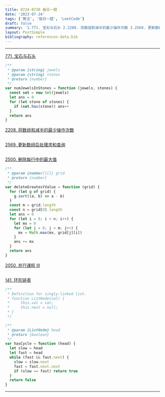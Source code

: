 ```yaml
---
title: 0724-0730 每日一题
date: '2023-07-24'
tags: ['算法', '每日一题', 'LeetCode']
draft: false
summary: '1.771. 宝石与石头 2.2208. 将数组和减半的最少操作次数 3.2569. 更新数组后处理求和查询 4.2500. 删除每行中的最大值 5.2050. 并行课程 III 6.141. 环形链表'
layout: PostSimple
bibliography: references-data.bib
---
```


---

[771. 宝石与石头](https://leetcode.cn/problems/jewels-and-stones/)

```js
/**
 * @param {string} jewels
 * @param {string} stones
 * @return {number}
 */
var numJewelsInStones = function (jewels, stones) {
  const set = new Set(jewels)
  let ans = 0
  for (let stone of stones) {
    if (set.has(stone)) ans++
  }
  return ans
}
```

[2208. 将数组和减半的最少操作次数](https://leetcode.cn/problems/minimum-operations-to-halve-array-sum/)

```js

```

[2569. 更新数组后处理求和查询](https://leetcode.cn/problems/handling-sum-queries-after-update/)

```js

```

[2500. 删除每行中的最大值](https://leetcode.cn/problems/delete-greatest-value-in-each-row/)

```js
/**
 * @param {number[][]} grid
 * @return {number}
 */
var deleteGreatestValue = function (grid) {
  for (let g of grid) {
    g.sort((a, b) => a - b)
  }
  const m = grid.length
  const n = grid[0].length
  let ans = 0
  for (let i = 0; i < n; i++) {
    let mx = 0
    for (let j = 0; j < m; j++) {
      mx = Math.max(mx, grid[j][i])
    }
    ans += mx
  }
  return ans
}
```

[2050. 并行课程 III](https://leetcode.cn/problems/parallel-courses-iii/)

```js

```

[141. 环形链表](https://leetcode.cn/problems/linked-list-cycle/)

```js
/**
 * Definition for singly-linked list.
 * function ListNode(val) {
 *     this.val = val;
 *     this.next = null;
 * }
 */

/**
 * @param {ListNode} head
 * @return {boolean}
 */
var hasCycle = function (head) {
  let slow = head
  let fast = head
  while (fast && fast.next) {
    slow = slow.next
    fast = fast.next.next
    if (slow == fast) return true
  }
  return false
}
```

---
